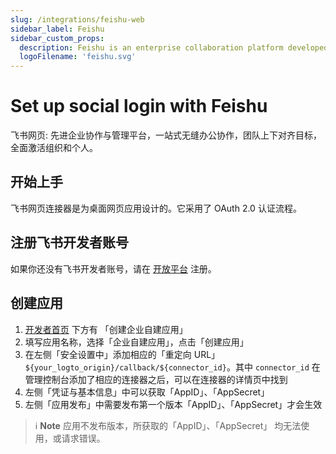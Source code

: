 ```yaml
---
slug: /integrations/feishu-web
sidebar_label: Feishu
sidebar_custom_props:
  description: Feishu is an enterprise collaboration platform developed by ByteDance.
  logoFilename: 'feishu.svg'
---
```



# Set up social login with Feishu

飞书网页: 先进企业协作与管理平台，一站式无缝办公协作，团队上下对齐目标，全面激活组织和个人。

<GuideTip />

## 开始上手

飞书网页连接器是为桌面网页应用设计的。它采用了 OAuth 2.0 认证流程。

## 注册飞书开发者账号

如果你还没有飞书开发者账号，请在 [开放平台](https://open.feishu.cn/?lang=zh-CN) 注册。

## 创建应用

1. [开发者首页](https://open.feishu.cn/app?lang=zh-CN) 下方有 「创建企业自建应用」
2. 填写应用名称，选择「企业自建应用」，点击「创建应用」
3. 在左侧「安全设置中」添加相应的「重定向 URL」 `${your_logto_origin}/callback/${connector_id}`。其中 `connector_id` 在管理控制台添加了相应的连接器之后，可以在连接器的详情页中找到
4. 左侧「凭证与基本信息」中可以获取「AppID」、「AppSecret」
5. 左侧「应用发布」中需要发布第一个版本「AppID」、「AppSecret」才会生效

> ℹ️ **Note**
> 应用不发布版本，所获取的「AppID」、「AppSecret」 均无法使用，或请求错误。

